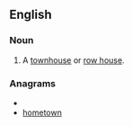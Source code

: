 ==English==

===Noun===
{{en-noun}}

#{{US}} A [[townhouse]] or [[row house]].

===Anagrams===
* {{alphagram|ehmnootw}}
* [[hometown#English|hometown]]